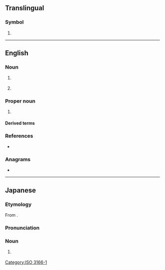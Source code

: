 {{also|com|cơm|cớm|.com|com'|com-|Com.|Appendix:Variations of "com"}}
==Translingual==

===Symbol===
{{head|mul|symbol}}

# {{n-g|The [[ISO]] 3166-1 three-letter (alpha-3) code for the [[Comoros]]}}

[[Category:ISO 3166-1]]

----

==English==

===Noun===
{{en-noun}}

# {{lb|en|physics}} {{initialism of|en|[[centre of mass]]}}
# {{lb|en|physics}} {{initialism of|en|[[centre]] [[of]] [[momentum]]}}

===Proper noun===
{{en-prop}}

# {{lb|en|computing}} {{initialism of|en|{{w|Component Object Model}}}}

====Derived terms====
{{der3|en|title=computing
|DCOM
|XPCOM
}}

===References===
* {{pedia}}

===Anagrams===
* {{anagrams|en|a=cmo|CMO|MCO|MOC|OMC|moc}}

----

==Japanese==
{{wikipedia|lang=ja|COM}}

===Etymology===
From {{der|ja|en|computer}}.

===Pronunciation===
{{ja-pron|コム}}

===Noun===
{{ja-noun|コム}}

# {{lb|ja|video games}} {{n-g|A name given to [[AI]] [[players]].}}